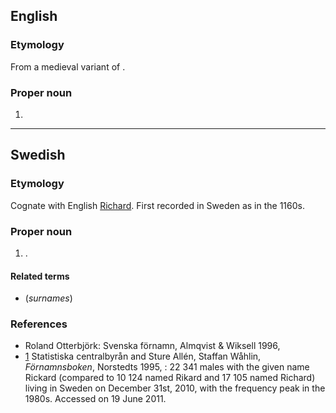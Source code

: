==English==

===Etymology===
From a medieval variant of {{m|en|Richard}}.

===Proper noun===
{{en-proper noun}}

# {{surname|lang=en|from=given names}}

----

==Swedish==

===Etymology===
Cognate with English [[Richard]]. First recorded in Sweden as {{m|sv|Rikard}} in the 1160s.

===Proper noun===
{{sv-proper noun|c}}

# {{given name|male|lang=sv}}.

====Related terms====
* (''surnames'') {{l|sv|Rickardsson}}

===References===
* Roland Otterbjörk: Svenska förnamn, Almqvist & Wiksell 1996, {{ISBN|91-21-10937-0}}
* [http://www.scb.se/Pages/NameSearch____259432.aspx] Statistiska centralbyrån and Sture Allén, Staffan Wåhlin, ''Förnamnsboken'', Norstedts 1995, {{ISBN|9119551622}}: 22 341 males with the given name Rickard (compared to 10 124 named Rikard and 17 105 named Richard) living in Sweden on December 31st, 2010, with the frequency peak in the 1980s. Accessed on 19 June 2011.